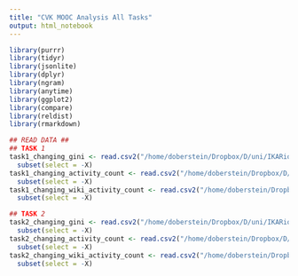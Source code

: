 ```yaml
---
title: "CVK MOOC Analysis All Tasks"
output: html_notebook
---
```


```r
library(purrr)
library(tidyr)
library(jsonlite)
library(dplyr)
library(ngram)
library(anytime)
library(ggplot2)
library(compare)
library(reldist)
library(rmarkdown)
```


```r
## READ DATA ##
## TASK 1
task1_changing_gini <- read.csv2("/home/doberstein/Dropbox/D/uni/IKARion/CVK MOOC - WS18_19/analysis/task1_changing_gini.csv", stringsAsFactors = F) %>% 
  subset(select = -X)
task1_changing_activity_count <- read.csv2("/home/doberstein/Dropbox/D/uni/IKARion/CVK MOOC - WS18_19/analysis/task1_changing_activity_count.csv", stringsAsFactors = F) %>% 
  subset(select = -X)
task1_changing_wiki_activity_count <- read.csv2("/home/doberstein/Dropbox/D/uni/IKARion/CVK MOOC - WS18_19/analysis/task1_changing_wiki_activity_count.csv", stringsAsFactors = F) %>% 
  subset(select = -X)

## TASK 2
task2_changing_gini <- read.csv2("/home/doberstein/Dropbox/D/uni/IKARion/CVK MOOC - WS18_19/analysis/task2_changing_gini.csv", stringsAsFactors = F) %>% 
  subset(select = -X)
task2_changing_activity_count <- read.csv2("/home/doberstein/Dropbox/D/uni/IKARion/CVK MOOC - WS18_19/analysis/task2_changing_activity_count.csv", stringsAsFactors = F) %>% 
  subset(select = -X)
task2_changing_wiki_activity_count <- read.csv2("/home/doberstein/Dropbox/D/uni/IKARion/CVK MOOC - WS18_19/analysis/task2_changing_wiki_activity_count.csv", stringsAsFactors = F) %>% 
  subset(select = -X)

```

